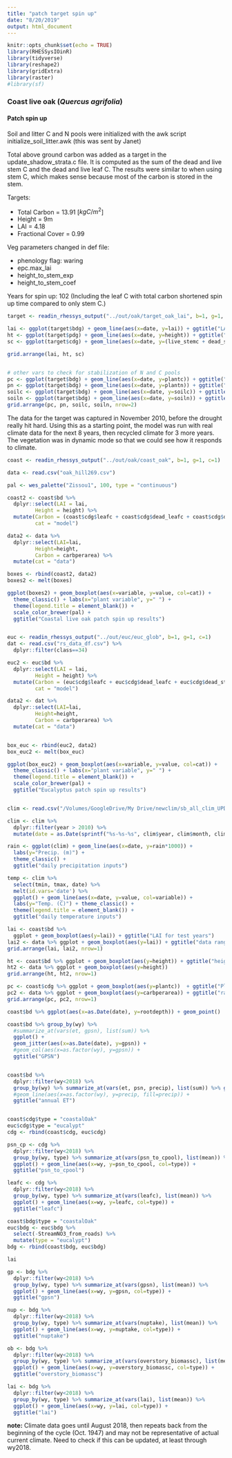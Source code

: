 ```yaml
---
title: "patch target spin up"
date: "8/20/2019"
output: html_document
---
```


```r
knitr::opts_chunk$set(echo = TRUE)
library(RHESSysIOinR)
library(tidyverse)
library(reshape2)
library(gridExtra)
library(raster)
#library(sf)

```

### Coast live oak (*Quercus agrifolia*)

#### Patch spin up 

Soil and litter C and N pools were initialized with the awk script initialize_soil_litter.awk (this was sent by Janet)

Total above ground carbon was added as a target in the update_shadow_strata.c file. It is computed as the sum of the dead and live stem C and the dead and live leaf C. The results were similar to when using stem C, which makes sense because most of the carbon is stored in the stem. 

Targets: 

* Total Carbon = 13.91 [$kgC/m^2$] 
* Height = 9m 
* LAI = 4.18
* Fractional Cover = 0.99

Veg parameters changed in def file: 

* phenology flag: waring
* epc.max_lai
* height_to_stem_exp
* height_to_stem_coef

Years for spin up: 102
(Including the leaf C with total carbon shortened spin up time compared to only stem C.) 

```r
target <- readin_rhessys_output("../out/oak/target_oak_lai", b=1, g=1, p=1, c=1)

lai <- ggplot(target$bdg) + geom_line(aes(x=date, y=lai)) + ggtitle("LAI")
ht <- ggplot(target$pdg) + geom_line(aes(x=date, y=height)) + ggtitle("height")
sc <- ggplot(target$cdg) + geom_line(aes(x=date, y=(live_stemc + dead_stemc + leafc + dead_leafc)/1000)) + ggtitle("Carbon")

grid.arrange(lai, ht, sc)


# other vars to check for stabilization of N and C pools 
pc <- ggplot(target$bdg) + geom_line(aes(x=date, y=plantc)) + ggtitle("Plant C")
pn <- ggplot(target$bdg) + geom_line(aes(x=date, y=plantn)) + ggtitle("Plant N")
soilc <- ggplot(target$bdg) + geom_line(aes(x=date, y=soilc)) + ggtitle("Soil C")
soiln <- ggplot(target$bdg) + geom_line(aes(x=date, y=soiln)) + ggtitle("Soil N")
grid.arrange(pc, pn, soilc, soiln, nrow=2)
```

The data for the target was captured in November 2010, before the drought really hit hard. Using this as a starting point, the model was run with real climate data for the next 8 years, then recycled climate for 3 more years. The vegetation was in dynamic mode so that we could see how it responds to climate. 

```r
coast <- readin_rhessys_output("../out/oak/coast_oak", b=1, g=1, c=1)

data <- read.csv("oak_hill269.csv")

pal <- wes_palette("Zissou1", 100, type = "continuous")

coast2 <- coast$bd %>% 
  dplyr::select(LAI = lai,
         Height = height) %>% 
  mutate(Carbon = (coast$cdg$leafc + coast$cdg$dead_leafc + coast$cdg$dead_stemc + coast$cdg$live_stemc)/1000, 
         cat = "model")

data2 <- data %>%
  dplyr::select(LAI=lai,
         Height=height,  
         Carbon = carbperarea) %>% 
  mutate(cat = "data")

boxes <- rbind(coast2, data2)
boxes2 <- melt(boxes)

ggplot(boxes2) + geom_boxplot(aes(x=variable, y=value, col=cat)) +
  theme_classic() + labs(x="plant variable", y=" ") +
  theme(legend.title = element_blank()) + 
  scale_color_brewer(pal) +
  ggtitle("Coastal live oak patch spin up results")


euc <- readin_rhessys_output("../out/euc/euc_glob", b=1, g=1, c=1)
dat <- read.csv("rs_data_df.csv") %>% 
  dplyr::filter(class==34)

euc2 <- euc$bd %>% 
  dplyr::select(LAI = lai,
         Height = height) %>% 
  mutate(Carbon = (euc$cdg$leafc + euc$cdg$dead_leafc + euc$cdg$dead_stemc + euc$cdg$live_stemc)/1000, 
         cat = "model")

data2 <- dat %>%
  dplyr::select(LAI=lai,
         Height=height,  
         Carbon = carbperarea) %>% 
  mutate(cat = "data")


box_euc <- rbind(euc2, data2)
box_euc2 <- melt(box_euc)

ggplot(box_euc2) + geom_boxplot(aes(x=variable, y=value, col=cat)) +
  theme_classic() + labs(x="plant variable", y=" ") +
  theme(legend.title = element_blank()) + 
  scale_color_brewer(pal) +
  ggtitle("Eucalyptus patch spin up results")


clim <- read.csv("/Volumes/GoogleDrive/My Drive/newclim/sb_all_clim_UPDATED.csv")

clim <- clim %>% 
  dplyr::filter(year > 2010) %>% 
  mutate(date = as.Date(sprintf("%s-%s-%s", clim$year, clim$month, clim$day)))

rain <- ggplot(clim) + geom_line(aes(x=date, y=rain*1000)) + 
  labs(y="Precip. (m)") + 
  theme_classic() + 
  ggtitle("daily precipitation inputs")

temp <- clim %>% 
  select(tmin, tmax, date) %>%
  melt(id.vars='date') %>%
  ggplot() + geom_line(aes(x=date, y=value, col=variable)) + 
  labs(y="Temp. (C)") + theme_classic() + 
  theme(legend.title = element_blank()) + 
  ggtitle("daily temperature inputs")

lai <- coast$bd %>% 
  ggplot + geom_boxplot(aes(y=lai)) + ggtitle("LAI for test years")
lai2 <- data %>% ggplot + geom_boxplot(aes(y=lai)) + ggtitle("data range of LAI")
grid.arrange(lai, lai2, nrow=1)

ht <- coast$bd %>% ggplot + geom_boxplot(aes(y=height)) + ggtitle("height")
ht2 <- data %>% ggplot + geom_boxplot(aes(y=height))
grid.arrange(ht, ht2, nrow=1)

pc <- coast$cdg %>% ggplot + geom_boxplot(aes(y=plantc))  + ggtitle("Plant Carbon")
pc2 <- data %>% ggplot + geom_boxplot(aes(y=carbperarea)) + ggtitle("range of carbon per area")
grid.arrange(pc, pc2, nrow=1)

coast$bd %>% ggplot(aes(x=as.Date(date), y=rootdepth)) + geom_point()

coast$bd %>% group_by(wy) %>% 
  #summarize_at(vars(et, gpsn), list(sum)) %>% 
  ggplot() + 
  geom_jitter(aes(x=as.Date(date), y=gpsn)) +
  #geom_col(aes(x=as.factor(wy), y=gpsn)) + 
  ggtitle("GPSN")


coast$bd %>% 
  dplyr::filter(wy<2018) %>% 
  group_by(wy) %>% summarize_at(vars(et, psn, precip), list(sum)) %>% ggplot() + geom_col(aes(x=as.factor(wy), y=et, fill=precip)) + 
  #geom_line(aes(x=as.factor(wy), y=precip, fill=precip)) + 
  ggtitle("annual ET") 


coast$cdg$type = "coastalOak"
euc$cdg$type = "eucalypt"
cdg <- rbind(coast$cdg, euc$cdg)

psn_cp <- cdg %>% 
  dplyr::filter(wy<2018) %>% 
  group_by(wy, type) %>% summarize_at(vars(psn_to_cpool), list(mean)) %>%
  ggplot() + geom_line(aes(x=wy, y=psn_to_cpool, col=type)) +
  ggtitle("psn_to_cpool")

leafc <- cdg %>% 
  dplyr::filter(wy<2018) %>% 
  group_by(wy, type) %>% summarize_at(vars(leafc), list(mean)) %>%
  ggplot() + geom_line(aes(x=wy, y=leafc, col=type)) +
  ggtitle("leafc")

coast$bdg$type = "coastalOak"
euc$bdg <- euc$bdg %>% 
  select(-StreamNO3_from_roads) %>%
  mutate(type = "eucalypt")
bdg <- rbind(coast$bdg, euc$bdg)

lai

gp <- bdg %>% 
  dplyr::filter(wy<2018) %>% 
  group_by(wy, type) %>% summarize_at(vars(gpsn), list(mean)) %>% 
  ggplot() + geom_line(aes(x=wy, y=gpsn, col=type)) +
  ggtitle("gpsn")

nup <- bdg %>% 
  dplyr::filter(wy<2018) %>% 
  group_by(wy, type) %>% summarize_at(vars(nuptake), list(mean)) %>% 
  ggplot() + geom_line(aes(x=wy, y=nuptake, col=type)) +
  ggtitle("nuptake")  

ob <- bdg %>% 
  dplyr::filter(wy<2018) %>% 
  group_by(wy, type) %>% summarize_at(vars(overstory_biomassc), list(mean)) %>% 
  ggplot() + geom_line(aes(x=wy, y=overstory_biomassc, col=type)) +
  ggtitle("overstory_biomassc")

lai <- bdg %>% 
  dplyr::filter(wy<2018) %>% 
  group_by(wy, type) %>% summarize_at(vars(lai), list(mean)) %>% 
  ggplot() + geom_line(aes(x=wy, y=lai, col=type)) +
  ggtitle("lai")


```

**note:** Climate data goes until August 2018, then repeats back from the beginning of the cycle (Oct. 1947) and may not be representative of actual current climate. Need to check if this can be updated, at least through wy2018. 


